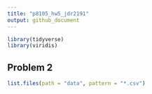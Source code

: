 ```yaml
---
title: "p8105_hw5_jdr2191"
output: github_document
---
```

```r
library(tidyverse)
library(viridis)
```

## Problem 2

```r
list.files(path = "data", pattern = "*.csv")
```

